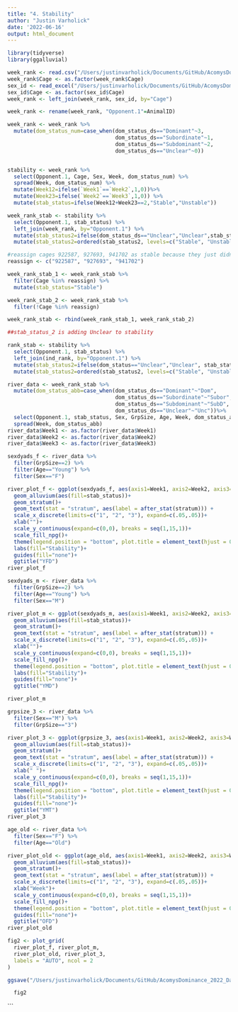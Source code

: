 ```yaml
---
title: "4. Stability"
author: "Justin Varholick"
date: '2022-06-16'
output: html_document
---
```


```r
library(tidyverse)
library(ggalluvial)
```

```r
week_rank <- read.csv("/Users/justinvarholick/Documents/GitHub/AcomysDominance_2022_Data_Results/Data/dscorebweek_edited.csv")
week_rank$Cage <- as.factor(week_rank$Cage)
sex_id <- read_excel("/Users/justinvarholick/Documents/GitHub/AcomysDominance_2022_Data_Results/Data/AcomysDomRegen_Inventory.xlsx", sheet = "Sheet3")
sex_id$Cage <- as.factor(sex_id$Cage)
week_rank <- left_join(week_rank, sex_id, by="Cage")

week_rank <- rename(week_rank, "Opponent.1"=AnimalID)

week_rank <- week_rank %>%
  mutate(dom_status_num=case_when(dom_status_ds=="Dominant"~3,
                                  dom_status_ds=="Subordinate"~1,
                                  dom_status_ds=="Subdominant"~2,
                                  dom_status_ds=="Unclear"~0))


stability <- week_rank %>% 
  select(Opponent.1, Cage, Sex, Week, dom_status_num) %>% 
  spread(Week, dom_status_num) %>% 
  mutate(Week12=ifelse(`Week1`==`Week2`,1,0))%>% 
  mutate(Week23=ifelse(`Week2`==`Week3`,1,0)) %>% 
  mutate(stab_status=ifelse(Week12+Week23==2,"Stable","Unstable"))

week_rank_stab <- stability %>% 
  select(Opponent.1, stab_status) %>% 
  left_join(week_rank, by="Opponent.1") %>% 
  mutate(stab_status2=ifelse(dom_status_ds=="Unclear","Unclear",stab_status)) %>% 
  mutate(stab_status2=ordered(stab_status2, levels=c("Stable", "Unstable", "Unclear")))

#reassign cages 922587, 927693, 941702 as stable because they just didn't engage in agonistic behavior, not necessarily unstable
reassign <- c("922587", "927693", "941702")

week_rank_stab_1 <- week_rank_stab %>% 
  filter(Cage %in% reassign) %>% 
  mutate(stab_status="Stable")

week_rank_stab_2 <- week_rank_stab %>% 
  filter(!Cage %in% reassign)

week_rank_stab <- rbind(week_rank_stab_1, week_rank_stab_2)

##stab_status_2 is adding Unclear to stability

rank_stab <- stability %>% 
  select(Opponent.1, stab_status) %>% 
  left_join(ind_rank, by="Opponent.1") %>% 
  mutate(stab_status2=ifelse(dom_status=="Unclear","Unclear", stab_status)) %>% 
  mutate(stab_status2=ordered(stab_status2, levels=c("Stable", "Unstable", "Unclear")))
```



```r
river_data <- week_rank_stab %>% 
  mutate(dom_status_abb=case_when(dom_status_ds=="Dominant"~"Dom",
                                  dom_status_ds=="Subordinate"~"Subor",
                                  dom_status_ds=="Subdominant"~"SubD",
                                  dom_status_ds=="Unclear"~"Unc"))%>% 
  select(Opponent.1, stab_status, Sex, GrpSize, Age, Week, dom_status_abb) %>% 
  spread(Week, dom_status_abb)
river_data$Week1 <- as.factor(river_data$Week1)
river_data$Week2 <- as.factor(river_data$Week2)
river_data$Week3 <- as.factor(river_data$Week3)
```


```r

sexdyads_f <- river_data %>% 
  filter(GrpSize==2) %>% 
  filter(Age=="Young") %>% 
  filter(Sex=="F")

river_plot_f <- ggplot(sexdyads_f, aes(axis1=Week1, axis2=Week2, axis3=Week3))+
  geom_alluvium(aes(fill=stab_status))+
  geom_stratum()+
  geom_text(stat = "stratum", aes(label = after_stat(stratum))) +
  scale_x_discrete(limits=c("1", "2", "3"), expand=c(.05,.05))+
  xlab("")+
  scale_y_continuous(expand=c(0,0), breaks = seq(1,15,1))+
  scale_fill_npg()+
  theme(legend.position = "bottom", plot.title = element_text(hjust = 0.5))+
  labs(fill="Stability")+
  guides(fill="none")+
  ggtitle("YFD")
river_plot_f
```
```r
sexdyads_m <- river_data %>% 
  filter(GrpSize==2) %>% 
  filter(Age=="Young") %>% 
  filter(Sex=="M")

river_plot_m <- ggplot(sexdyads_m, aes(axis1=Week1, axis2=Week2, axis3=Week3))+
  geom_alluvium(aes(fill=stab_status))+
  geom_stratum()+
  geom_text(stat = "stratum", aes(label = after_stat(stratum))) +
  scale_x_discrete(limits=c("1", "2", "3"), expand=c(.05,.05))+
  xlab("")+
  scale_y_continuous(expand=c(0,0), breaks = seq(1,15,1))+
  scale_fill_npg()+
  theme(legend.position = "bottom", plot.title = element_text(hjust = 0.5))+
  labs(fill="Stability")+
  guides(fill="none")+
  ggtitle("YMD")

river_plot_m
```

```r
grpsize_3 <- river_data %>% 
  filter(Sex=="M") %>% 
  filter(GrpSize=="3")

river_plot_3 <- ggplot(grpsize_3, aes(axis1=Week1, axis2=Week2, axis3=Week3))+
  geom_alluvium(aes(fill=stab_status))+
  geom_stratum()+
  geom_text(stat = "stratum", aes(label = after_stat(stratum))) +
  scale_x_discrete(limits=c("1", "2", "3"), expand=c(.05,.05))+
  xlab(" ")+
  scale_y_continuous(expand=c(0,0), breaks = seq(1,15,1))+
  scale_fill_npg()+
  theme(legend.position = "bottom", plot.title = element_text(hjust = 0.5))+
  labs(fill="Stability")+
  guides(fill="none")+
  ggtitle("YMT")
river_plot_3
```
```r
age_old <- river_data %>% 
  filter(Sex=="F") %>% 
  filter(Age=="Old")

river_plot_old <- ggplot(age_old, aes(axis1=Week1, axis2=Week2, axis3=Week3))+
  geom_alluvium(aes(fill=stab_status))+
  geom_stratum()+
  geom_text(stat = "stratum", aes(label = after_stat(stratum))) +
  scale_x_discrete(limits=c("1", "2", "3"), expand=c(.05,.05))+
  xlab("Week")+
  scale_y_continuous(expand=c(0,0), breaks = seq(1,15,1))+
  scale_fill_npg()+
  theme(legend.position = "bottom", plot.title = element_text(hjust = 0.5))+
  guides(fill="none")+
  ggtitle("OFD")
river_plot_old
```
```r
fig2 <- plot_grid(
  river_plot_f, river_plot_m,
  river_plot_old, river_plot_3,
  labels = "AUTO", ncol = 2
)

ggsave("/Users/justinvarholick/Documents/GitHub/AcomysDominance_2022_Data_Results/R generated figures/Fig2_stab_plots.tiff", fig2, units="cm", width = 15, height = 15, device='tiff', dpi=300)

  fig2
```
```

